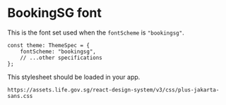 
<Meta title="Foundations/Font/BookingSG" />

# BookingSG font

This is the font set used when the `fontScheme` is `"bookingsg"`.

```tsx
const theme: ThemeSpec = {
    fontScheme: "bookingsg",
    // ...other specifications
};
```

This stylesheet should be loaded in your app.

```
https://assets.life.gov.sg/react-design-system/v3/css/plus-jakarta-sans.css
```

<FontDisplay theme={BookingSGTheme} />
